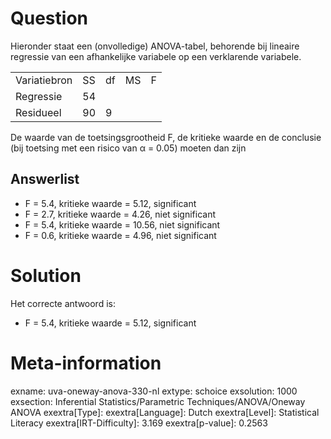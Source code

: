 Question
========

Hieronder staat een (onvolledige) ANOVA-tabel, behorende bij lineaire
regressie van een afhankelijke variabele op een verklarende variabele.

  -------------- ---- ---- ---- ---
  Variatiebron   SS   df   MS   F
  Regressie      54              
  Residueel      90   9          
  -------------- ---- ---- ---- ---

De waarde van de toetsingsgrootheid F, de kritieke waarde en de
conclusie (bij toetsing met een risico van α = 0.05) moeten dan zijn

Answerlist
----------

* F = 5.4, kritieke waarde = 5.12, significant
* F = 2.7, kritieke waarde = 4.26, niet significant
* F = 5.4, kritieke waarde = 10.56, niet significant
* F = 0.6, kritieke waarde = 4.96, niet significant

Solution
========

Het correcte antwoord is: 

* F = 5.4, kritieke waarde = 5.12, significant

Meta-information
================
exname: uva-oneway-anova-330-nl
extype: schoice
exsolution: 1000
exsection: Inferential Statistics/Parametric Techniques/ANOVA/Oneway ANOVA
exextra[Type]: 
exextra[Language]: Dutch
exextra[Level]: Statistical Literacy
exextra[IRT-Difficulty]: 3.169
exextra[p-value]: 0.2563
